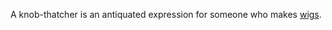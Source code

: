 {{Copy to Wiktionary}}

A knob-thatcher is an antiquated expression for someone who makes [[wig (hair)|wigs]].


{{stub}}